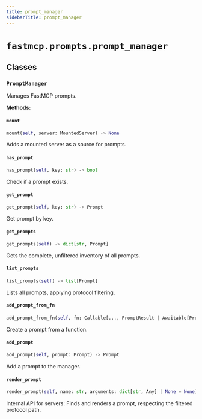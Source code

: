 ```yaml
---
title: prompt_manager
sidebarTitle: prompt_manager
---
```


# `fastmcp.prompts.prompt_manager`

## Classes

### `PromptManager` <sup><a href="https://github.com/jlowin/fastmcp/blob/main/src/fastmcp/prompts/prompt_manager.py#L21" target="_blank"><Icon icon="github" style="width: 14px; height: 14px;" /></a></sup>


Manages FastMCP prompts.


**Methods:**

#### `mount` <sup><a href="https://github.com/jlowin/fastmcp/blob/main/src/fastmcp/prompts/prompt_manager.py#L45" target="_blank"><Icon icon="github" style="width: 14px; height: 14px;" /></a></sup>

```python
mount(self, server: MountedServer) -> None
```

Adds a mounted server as a source for prompts.


#### `has_prompt` <sup><a href="https://github.com/jlowin/fastmcp/blob/main/src/fastmcp/prompts/prompt_manager.py#L93" target="_blank"><Icon icon="github" style="width: 14px; height: 14px;" /></a></sup>

```python
has_prompt(self, key: str) -> bool
```

Check if a prompt exists.


#### `get_prompt` <sup><a href="https://github.com/jlowin/fastmcp/blob/main/src/fastmcp/prompts/prompt_manager.py#L98" target="_blank"><Icon icon="github" style="width: 14px; height: 14px;" /></a></sup>

```python
get_prompt(self, key: str) -> Prompt
```

Get prompt by key.


#### `get_prompts` <sup><a href="https://github.com/jlowin/fastmcp/blob/main/src/fastmcp/prompts/prompt_manager.py#L105" target="_blank"><Icon icon="github" style="width: 14px; height: 14px;" /></a></sup>

```python
get_prompts(self) -> dict[str, Prompt]
```

Gets the complete, unfiltered inventory of all prompts.


#### `list_prompts` <sup><a href="https://github.com/jlowin/fastmcp/blob/main/src/fastmcp/prompts/prompt_manager.py#L111" target="_blank"><Icon icon="github" style="width: 14px; height: 14px;" /></a></sup>

```python
list_prompts(self) -> list[Prompt]
```

Lists all prompts, applying protocol filtering.


#### `add_prompt_from_fn` <sup><a href="https://github.com/jlowin/fastmcp/blob/main/src/fastmcp/prompts/prompt_manager.py#L118" target="_blank"><Icon icon="github" style="width: 14px; height: 14px;" /></a></sup>

```python
add_prompt_from_fn(self, fn: Callable[..., PromptResult | Awaitable[PromptResult]], name: str | None = None, description: str | None = None, tags: set[str] | None = None) -> FunctionPrompt
```

Create a prompt from a function.


#### `add_prompt` <sup><a href="https://github.com/jlowin/fastmcp/blob/main/src/fastmcp/prompts/prompt_manager.py#L138" target="_blank"><Icon icon="github" style="width: 14px; height: 14px;" /></a></sup>

```python
add_prompt(self, prompt: Prompt) -> Prompt
```

Add a prompt to the manager.


#### `render_prompt` <sup><a href="https://github.com/jlowin/fastmcp/blob/main/src/fastmcp/prompts/prompt_manager.py#L156" target="_blank"><Icon icon="github" style="width: 14px; height: 14px;" /></a></sup>

```python
render_prompt(self, name: str, arguments: dict[str, Any] | None = None) -> GetPromptResult
```

Internal API for servers: Finds and renders a prompt, respecting the
filtered protocol path.


